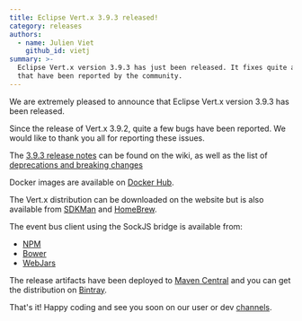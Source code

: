 ```yaml
---
title: Eclipse Vert.x 3.9.3 released!
category: releases
authors:
  - name: Julien Viet
    github_id: vietj
summary: >-
  Eclipse Vert.x version 3.9.3 has just been released. It fixes quite a few bugs
  that have been reported by the community.
---
```


We are extremely pleased to announce that Eclipse Vert.x version 3.9.3 has been released.

Since the release of Vert.x 3.9.2, quite a few bugs have been reported. We would like to thank you all for reporting these issues.

The [3.9.3 release notes](https://github.com/vert-x3/wiki/wiki/3.9.3-Release-Notes) can be found on the wiki, as well as the
list of [deprecations and breaking changes](https://github.com/vert-x3/wiki/wiki/3.9.3-Deprecations-and-breaking-changes)

Docker images are available on [Docker Hub](https://hub.docker.com/u/vertx/).

The Vert.x distribution can be downloaded on the website but is also available from [SDKMan](http://sdkman.io/index.html) and [HomeBrew](http://brew.sh/).

The event bus client using the SockJS bridge is available from:

* [NPM](https://www.npmjs.com/package/vertx3-eventbus-client)
* [Bower](https://github.com/vert-x3/vertx-bus-bower)
* [WebJars](http://www.webjars.org/)

The release artifacts have been deployed to [Maven Central](http://search.maven.org/#search%7Cga%7C1%7Cg%3A%22io.vertx%22%20AND%20v%3A%223.9.3%22) and you can get the distribution on [Bintray](https://bintray.com/vertx/downloads/distribution/3.9.3/view).

That's it! Happy coding and see you soon on our user or dev [channels](https://vertx.io/community).
